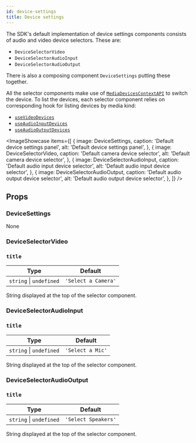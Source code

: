 ```yaml
---
id: device-settings
title: Device settings
---
```



The SDK's default implementation of device settings components consists of audio and video device selectors. These are:

- `DeviceSelectorVideo`
- `DeviceSelectorAudioInput`
- `DeviceSelectorAudioOutput`

There is also a composing component `DeviceSettings` putting these together.

All the selector components make use of [`MediaDevicesContextAPI`](../../call-engine/hooks-and-contexts#mediadevicescontextapi) to switch the device. To list the devices, each selector component relies on corresponding hook for listing devices by media kind:

- [`useVideoDevices`](../../call-engine/hooks-and-contexts#usevideodevices)
- [`useAudioInputDevices`](../../call-engine/hooks-and-contexts#useaudioinputdevices)
- [`useAudioOutputDevices`](../../call-engine/hooks-and-contexts#useaudiooutputdevices)

<ImageShowcase
    items={[
        {
            image: DeviceSettings,
            caption: 'Default device settings panel',
            alt: 'Default device settings panel',
        },
        {
            image: DeviceSelectorVideo,
            caption: 'Default camera device selector',
            alt: 'Default camera device selector',
        },
        {
            image: DeviceSelectorAudioInput,
            caption: 'Default audio input device selector',
            alt: 'Default audio input device selector',
        },
        {
            image: DeviceSelectorAudioOutput,
            caption: 'Default audio output device selector',
            alt: 'Default audio output device selector',
        },
    ]}
/>


## Props

### DeviceSettings

None

### DeviceSelectorVideo

### `title`

| Type                    | Default |
| ----------------------- | ------- |
| `string` \| `undefined` | `'Select a Camera'` |

String displayed at the top of the selector component.

### DeviceSelectorAudioInput

### `title`

| Type                    | Default |
| ----------------------- | ------- |
| `string` \| `undefined` | `'Select a Mic'` |

String displayed at the top of the selector component.

### DeviceSelectorAudioOutput

### `title`

| Type                    | Default |
| ----------------------- | ------- |
| `string` \| `undefined` | `'Select Speakers'` |

String displayed at the top of the selector component.
